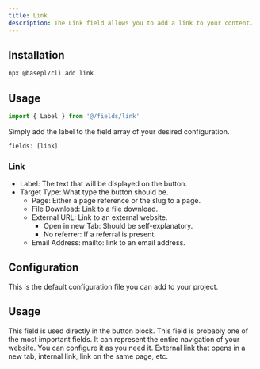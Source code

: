 ```yaml
---
title: Link
description: The Link field allows you to add a link to your content.
---
```


## Installation

```bash
npx @basepl/cli add link
```

## Usage

```ts
import { Label } from '@/fields/link'
```

Simply add the label to the field array of your desired configuration.

```ts
fields: [link]
```

### Link

- Label: The text that will be displayed on the button.
- Target Type: What type the button should be.
  - Page: Either a page reference or the slug to a page.
  - File Download: Link to a file download.
  - External URL: Link to an external website.
    - Open in new Tab: Should be self-explanatory.
    - No referrer: If a referral is present.
  - Email Address: mailto: link to an email address.

## Configuration

This is the default configuration file you can add to your project.

<ConfigPreview name="link" description="Simple but powerful Link." />

## Usage

This field is used directly in the button block. This field is probably one of the most important fields. It can represent the entire navigation of your website.
You can configure it as you need it. External link that opens in a new tab, internal link, link on the same page, etc.

